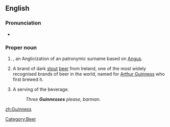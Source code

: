 ==English==

===Pronunciation===
* {{IPA|/ˈɡɪnɪs/}}

===Proper noun===
{{en-proper noun|Guinnesses}}

# {{countable}} {{surname|from=Irish|dot=}}, an Anglicization of an {{etyl|ga}} patronymic surname based on [[Angus]].
# {{uncountable}} A brand of dark [[stout]] [[beer]] from Ireland, one of the most widely recognised brands of beer in the world, named for [[w:Arthur Guinness|Arthur Guinness]] who first brewed it.
# {{countable}} A serving of the beverage.
#: ''Three '''Guinnesses''' please, barman.''

[[Category:Beer]]

[[zh:Guinness]]